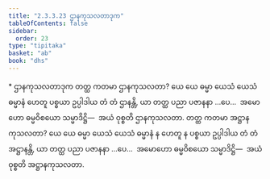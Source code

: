 ```yaml
---
title: "2.3.3.23 ဌာနကုသလတာဒုက"
tableOfContents: false
sidebar:
  order: 23
type: "tipitaka"
basket: "ab"
book: "dhs"
---
```



<DynamicBreadcrumb />

<Paragraph type="center" book="dhs">
* ဌာနကုသလတာဒုက
</Paragraph>

<Division number="1344" book="dhs" e="ch" v="29" p="260">

<Paragraph number="2049" book="dhs">
တတ္ထ ကတမာ ဌာနကုသလတာ? ယေ ယေ ဓမ္မာ ယေသံ ယေသံ ဓမ္မာနံ ဟေတူ ပစ္စယာ ဥပ္ပါဒါယ တံ တံ ဌာနန္တိ, ယာ တတ္ထ ပညာ ပဇာနနာ …ပေ…  အမောဟော ဓမ္မဝိစယော သမ္မာဒိဋ္ဌိ—  အယံ ဝုစ္စတိ ဌာနကုသလတာ.
</Paragraph>

</Division>
<Division number="1345" book="dhs" e="ch" v="29" p="260">

<Paragraph number="2050" book="dhs">
တတ္ထ ကတမာ အဋ္ဌာနကုသလတာ? ယေ ယေ ဓမ္မာ ယေသံ ယေသံ ဓမ္မာနံ န ဟေတူ န ပစ္စယာ ဥပ္ပါဒါယ တံ တံ အဋ္ဌာနန္တိ, ယာ တတ္ထ ပညာ ပဇာနနာ …ပေ…  အမောဟော ဓမ္မဝိစယော သမ္မာဒိဋ္ဌိ—  အယံ ဝုစ္စတိ အဋ္ဌာနကုသလတာ.
</Paragraph>
</Division>